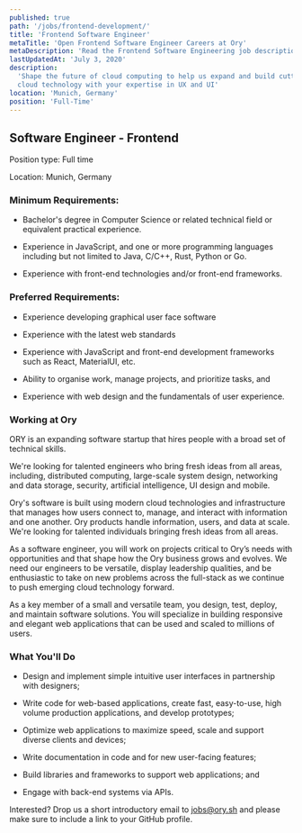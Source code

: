 ```yaml
---
published: true
path: '/jobs/frontend-development/'
title: 'Frontend Software Engineer'
metaTitle: 'Open Frontend Software Engineer Careers at Ory'
metaDescription: 'Read the Frontend Software Engineering job description'
lastUpdatedAt: 'July 3, 2020'
description:
  'Shape the future of cloud computing to help us expand and build cutting edge
  cloud technology with your expertise in UX and UI'
location: 'Munich, Germany'
position: 'Full-Time'
---
```


## Software Engineer - Frontend

Position type: Full time

Location: Munich, Germany

### Minimum Requirements:

- Bachelor's degree in Computer Science or related technical field or equivalent
  practical experience.

- Experience in JavaScript, and one or more programming languages including but
  not limited to Java, C/C++, Rust, Python or Go.

- Experience with front-end technologies and/or front-end frameworks.

### Preferred Requirements:

- Experience developing graphical user face software

- Experience with the latest web standards

- Experience with JavaScript and front-end development frameworks such as React,
  MaterialUI, etc.

- Ability to organise work, manage projects, and prioritize tasks, and

- Experience with web design and the fundamentals of user experience.

### Working at Ory

ORY is an expanding software startup that hires people with a broad set of technical
skills.

We're looking for talented engineers who bring fresh ideas from
all areas, including, distributed computing, large-scale system design,
networking and data storage, security, artificial intelligence, UI design and
mobile.

Ory's software is built using modern cloud technologies and
infrastructure that manages how users connect to, manage, and
interact with information and one another. Ory products  handle information, users, and data at scale. We're looking for
talented individuals bringing fresh ideas from all areas.

As a software engineer, you will work on projects critical to Ory’s needs with
opportunities and that shape how the Ory business grows and evolves. We need our
engineers to be versatile, display leadership qualities, and be enthusiastic to
take on new problems across the full-stack as we continue to push emerging cloud
technology forward.

As a key member of a small and versatile team, you design, test, deploy, and
maintain software solutions. You will specialize in building responsive and
elegant web applications that can be used and scaled to millions of users.

### What You'll Do

- Design and implement simple intuitive user interfaces in partnership with
  designers;

- Write code for web-based applications, create fast, easy-to-use, high volume
  production applications, and develop prototypes;

- Optimize web applications to maximize speed, scale and support diverse clients
  and devices;

- Write documentation in code and for new user-facing features;

- Build libraries and frameworks to support web applications; and

- Engage with back-end systems via APIs.

Interested? Drop us a short introductory email to
[jobs@ory.sh](mailto:jobs@ory.sh) and please make sure to include a link to your
GitHub profile.
